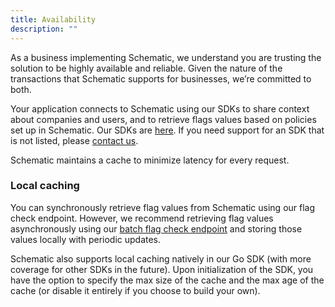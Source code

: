 ```yaml
---
title: Availability
description: ""
---
```


As a business implementing Schematic, we understand you are trusting the solution to be highly available and reliable. Given the nature of the transactions that Schematic supports for businesses, we’re committed to both. 

Your application connects to Schematic using our SDKs to share context about companies and users, and to retrieve flags values based on policies set up in Schematic. Our SDKs are [here](/introduction#sdks). If you need support for an SDK that is not listed, please [contact us](mailto:hi@schematichq.com).

Schematic maintains a cache to minimize latency for every request.

<insert diagram of how caching works in Schematic>

### Local caching

You can synchronously retrieve flag values from Schematic using our flag check endpoint. However, we recommend retrieving flag values asynchronously using our [batch flag check endpoint](/api-reference/features/list-flag-values) and storing those values locally with periodic updates.

Schematic also supports local caching natively in our Go SDK (with more coverage for other SDKs in the future). Upon initialization of the SDK, you have the option to specify the max size of the cache and the max age of the cache (or disable it entirely if you choose to build your own).